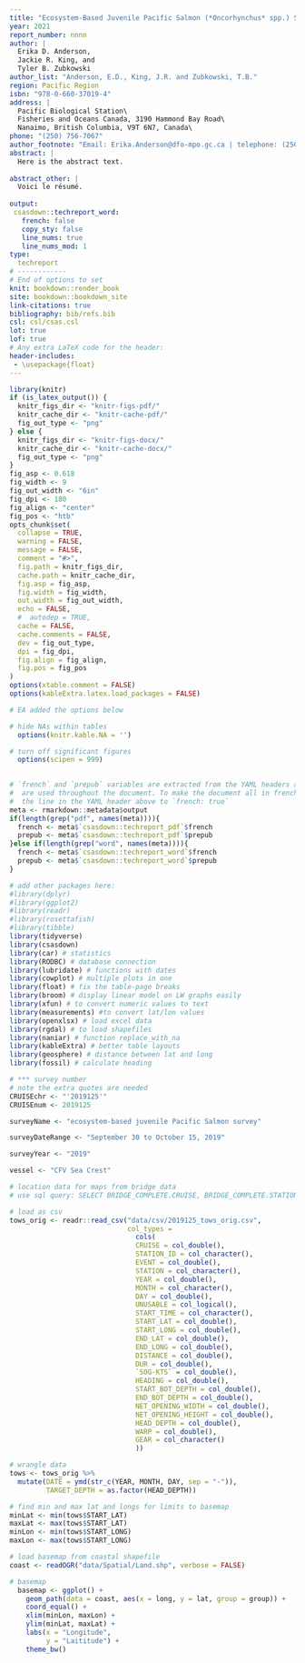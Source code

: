 ```yaml
---
title: "Ecosystem-Based Juvenile Pacific Salmon (*Oncorhynchus* spp.) Survey off North East Vancouver Island, British Columbia, September 30 - October 8, 2019"
year: 2021
report_number: nnnn
author: |
  Erika D. Anderson,
  Jackie R. King, and
  Tyler B. Zubkowski
author_list: "Anderson, E.D., King, J.R. and Zubkowski, T.B."
region: Pacific Region
isbn: "978-0-660-37019-4"
address: |
  Pacific Biological Station\
  Fisheries and Oceans Canada, 3190 Hammond Bay Road\
  Nanaimo, British Columbia, V9T 6N7, Canada\
phone: "(250) 756-7067"
author_footnote: "Email: Erika.Anderson@dfo-mpo.gc.ca | telephone: (250) 756-7067"
abstract: |
  Here is the abstract text. 
  
abstract_other: |
  Voici le résumé. 
  
output:
 csasdown::techreport_word:
   french: false
   copy_sty: false
   line_nums: true
   line_nums_mod: 1
type:
  techreport
# ------------
# End of options to set
knit: bookdown::render_book
site: bookdown::bookdown_site
link-citations: true
bibliography: bib/refs.bib
csl: csl/csas.csl
lot: true
lof: true
# Any extra LaTeX code for the header:
header-includes:
 - \usepackage{float}
---
```


```r
library(knitr)
if (is_latex_output()) {
  knitr_figs_dir <- "knitr-figs-pdf/"
  knitr_cache_dir <- "knitr-cache-pdf/"
  fig_out_type <- "png"
} else {
  knitr_figs_dir <- "knitr-figs-docx/"
  knitr_cache_dir <- "knitr-cache-docx/"
  fig_out_type <- "png"
}
fig_asp <- 0.618
fig_width <- 9
fig_out_width <- "6in"
fig_dpi <- 180
fig_align <- "center"
fig_pos <- "htb"
opts_chunk$set(
  collapse = TRUE,
  warning = FALSE,
  message = FALSE,
  comment = "#>",
  fig.path = knitr_figs_dir,
  cache.path = knitr_cache_dir,
  fig.asp = fig_asp,
  fig.width = fig_width,
  out.width = fig_out_width,
  echo = FALSE,
  #  autodep = TRUE,
  cache = FALSE,
  cache.comments = FALSE,
  dev = fig_out_type,
  dpi = fig_dpi,
  fig.align = fig_align,
  fig.pos = fig_pos
)
options(xtable.comment = FALSE)
options(kableExtra.latex.load_packages = FALSE)

# EA added the options below

# hide NAs within tables
  options(knitr.kable.NA = '')

# turn off significant figures
  options(scipen = 999)
  
```

```r
# `french` and `prepub` variables are extracted from the YAML headers above and
#  are used throughout the document. To make the document all in french, change
#  the line in the YAML header above to `french: true`
meta <- rmarkdown::metadata$output
if(length(grep("pdf", names(meta)))){
  french <- meta$`csasdown::techreport_pdf`$french
  prepub <- meta$`csasdown::techreport_pdf`$prepub
}else if(length(grep("word", names(meta)))){
  french <- meta$`csasdown::techreport_word`$french
  prepub <- meta$`csasdown::techreport_word`$prepub
}

# add other packages here:
#library(dplyr)
#library(ggplot2)
#library(readr)
#library(rosettafish)
#library(tibble)
library(tidyverse)
library(csasdown)
library(car) # statistics
library(RODBC) # database connection
library(lubridate) # functions with dates
library(cowplot) # multiple plots in one
library(float) # fix the table-page breaks
library(broom) # display linear model on LW graphs easily
library(xfun) # to convert numeric values to text
library(measurements) #to convert lat/lon values
library(openxlsx) # load excel data
library(rgdal) # to load shapefiles
library(naniar) # function replace_with_na
library(kableExtra) # better table layouts
library(geosphere) # distance between lat and long
library(fossil) # calculate heading

```

```r

# *** survey number 
# note the extra quotes are needed
CRUISEchr <- "'2019125'"
CRUISEnum <- 2019125

surveyName <- "ecosystem-based juvenile Pacific Salmon survey"

surveyDateRange <- "September 30 to October 15, 2019"

surveyYear <- "2019"

vessel <- "CFV Sea Crest"

```

```r

# location data for maps from bridge data
# use sql query: SELECT BRIDGE_COMPLETE.CRUISE, BRIDGE_COMPLETE.STATION_ID, BRIDGE_COMPLETE.EVENT, BRIDGE_COMPLETE.STATION, BRIDGE_COMPLETE.YEAR, BRIDGE_COMPLETE.MONTH, BRIDGE_COMPLETE.DAY, BRIDGE_COMPLETE.UNUSABLE, BRIDGE_COMPLETE.START_TIME, BRIDGE_COMPLETE.START_LAT, BRIDGE_COMPLETE.START_LONG, BRIDGE_COMPLETE.END_LAT, BRIDGE_COMPLETE.END_LONG, BRIDGE_COMPLETE.DISTANCE, BRIDGE_COMPLETE.DUR, BRIDGE_COMPLETE.[SOG-KTS], BRIDGE_COMPLETE.HEADING, BRIDGE_COMPLETE.START_BOT_DEPTH, BRIDGE_COMPLETE.END_BOT_DEPTH, BRIDGE_COMPLETE.NET_OPENING_WIDTH, BRIDGE_COMPLETE.NET_OPENING_HEIGHT, BRIDGE_COMPLETE.HEAD_DEPTH, BRIDGE_COMPLETE.WARP, BRIDGE_COMPLETE.GEAR FROM BRIDGE_COMPLETE WHERE (((BRIDGE_COMPLETE.CRUISE)="2019125"));

# load as csv
tows_orig <- readr::read_csv("data/csv/2019125_tows_orig.csv",
                             col_types = 
                               cols(
                               CRUISE = col_double(),
                               STATION_ID = col_character(),
                               EVENT = col_double(),
                               STATION = col_character(),
                               YEAR = col_double(),
                               MONTH = col_character(),
                               DAY = col_double(),
                               UNUSABLE = col_logical(),
                               START_TIME = col_character(),
                               START_LAT = col_double(),
                               START_LONG = col_double(),
                               END_LAT = col_double(),
                               END_LONG = col_double(),
                               DISTANCE = col_double(),
                               DUR = col_double(),
                               `SOG-KTS` = col_double(),
                               HEADING = col_double(),
                               START_BOT_DEPTH = col_double(),
                               END_BOT_DEPTH = col_double(),
                               NET_OPENING_WIDTH = col_double(),
                               NET_OPENING_HEIGHT = col_double(),
                               HEAD_DEPTH = col_double(),
                               WARP = col_double(),
                               GEAR = col_character()
                               ))

# wrangle data
tows <- tows_orig %>%
  mutate(DATE = ymd(str_c(YEAR, MONTH, DAY, sep = "-")),
         TARGET_DEPTH = as.factor(HEAD_DEPTH)) 

# find min and max lat and longs for limits to basemap
minLat <- min(tows$START_LAT)
maxLat <- max(tows$START_LAT) 
minLon <- min(tows$START_LONG)
maxLon <- max(tows$START_LONG)

# load basemap from coastal shapefile
coast <- readOGR("data/Spatial/Land.shp", verbose = FALSE)

# basemap
  basemap <- ggplot() +
    geom_path(data = coast, aes(x = long, y = lat, group = group)) +
    coord_equal() +
    xlim(minLon, maxLon) +
    ylim(minLat, maxLat) +
    labs(x = "Longitude",
         y = "Laititude") +
    theme_bw()

```

